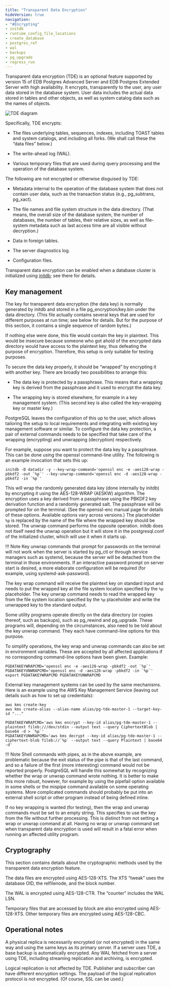 ```yaml
---
title: "Transparent Data Encryption"
hideVersion: true
navigation:
- "#Encrypting"
- initdb
- runtime_config_file_locations
- create_database
- postgres_ref
- wal
- backups
- pg_upgrade
- regress_run
---
```


Transparent data encryption (TDE) is an optional feature supported by version 15 of EDB Postgres Advanced Server and EDB Postgres Extended Server with high availability. It encrypts, transparently to the user, any user data stored in the database system. User data includes the actual data stored in tables and other objects, as well as system catalog data such as the names of objects.

![TDE diagram](/images/tde1.png)

Specifically, TDE encrypts:

- The files underlying tables, sequences, indexes, including TOAST tables and system catalogs, and including all forks. (We shall call these the “data files” below.)

- The write-ahead log (WAL).

- Various temporary files that are used during query processing and the operation of the database system.

The following are not encrypted or otherwise disguised by TDE:

- Metadata internal to the operation of the database system that does not contain user data, such as the transaction status (e.g., pg_subtrans, pg_xact).

- The file names and file system structure in the data directory. (That means, the overall size of the database system, the number of databases, the number of tables, their relative sizes, as well as file-system metadata such as last access time are all visible without decryption.)

- Data in foreign tables.

- The server diagnostics log.

- Configuration files.

Transparent data encryption can be enabled when a database cluster is initialized using [initdb](/initdb); see there for details.

## Key management
The key for transparent data encryption (the data key) is normally generated by initdb and stored in a file pg_encryption/key.bin under the data directory. (This file actually contains several keys that are used for different purposes at run time; see below for details. But for the purpose of this section, it contains a single sequence of random bytes.)

If nothing else were done, this file would contain the key in plaintext. This would be insecure because someone who got ahold of the encrypted data directory would have access to the plaintext key, thus defeating the purpose of encryption. Therefore, this setup is only suitable for testing purposes.

To secure the data key properly, it should be “wrapped” by encrypting it with another key. There are broadly two possibilities to arrange this:

- The data key is protected by a passphrase. This means that a wrapping key is derived from the passphrase and it used to encrypt the data key.

- The wrapping key is stored elsewhere, for example in a key management system. (This second key is also called the key-wrapping key or master key.)

PostgreSQL leaves the configuration of this up to the user, which allows tailoring the setup to local requirements and integrating with existing key management software or similar. To configure the data key protection, a pair of external commands needs to be specified that take care of the wrapping (encrypting) and unwrapping (decryption) respectively.

For example, suppose you want to protect the data key by a passphrase. This can be done using the openssl command-line utility. The following is an example invocation that sets this up:

```shell
initdb -D datadir -y --key-wrap-command='openssl enc -e -aes128-wrap -pbkdf2 -out `%p`' --key-unwrap-command='openssl enc -d -aes128-wrap -pbkdf2 -in `%p`'
```

This will wrap the randomly generated data key (done internally by initdb) by encrypting it using the AES-128-WRAP (AESKW) algorithm. The encryption uses a key derived from a passphrase using the PBKDF2 key derivation function and a randomly generated salt. The passphrase will be prompted for on the terminal. (See the openssl-enc manual page for details of these options. Available options vary across versions.) The placeholder `%p` is replaced by the name of the file where the wrapped key should be stored. The unwrap command performs the opposite operation. initdb does not itself need the unwrap operation but it will store it in the postgresql.conf of the initialized cluster, which will use it when it starts up.

!!! Note
    Key unwrap commands that prompt for passwords on the terminal will not work when the server is started by pg_ctl or through service managers such as systemd, because the server will be detached from the terminal in those environments. If an interactive password prompt on server start is desired, a more elaborate configuration will be required (for example, using systemd-ask-password).

The key wrap command will receive the plaintext key on standard input and needs to put the wrapped key at the file system location specified by the `%p` placeholder. The key unwrap command needs to read the wrapped key from the file system location specified by the `%p` placeholder and write the unwrapped key to the standard output.

Some utility programs operate directly on the data directory (or copies thereof, such as backups), such as pg_rewind and pg_upgrade. These programs will, depending on the circumstances, also need to be told about the key unwrap command. They each have command-line options for this purpose.

To simplify operations, the key wrap and unwrap commands can also be set in environment variables. These are accepted by all affected applications if no corresponding command-line options have been given. Example:

```shell
PGDATAKEYWRAPCMD='openssl enc -e -aes128-wrap -pbkdf2 -out `%p`'
PGDATAKEYUNWRAPCMD='openssl enc -d -aes128-wrap -pbkdf2 -in `%p`'
export PGDATAKEYWRAPCMD PGDATAKEYUNWRAPCMD
```

External key management systems can be used by the same mechanisms. Here is an example using the AWS Key Management Service (leaving out details such as how to set up credentials):

```shell
aws kms create-key
aws kms create-alias --alias-name alias/pg-tde-master-1 --target-key-id "..."
```

```shell
PGDATAKEYWRAPCMD='aws kms encrypt --key-id alias/pg-tde-master-1 --plaintext fileb:///dev/stdin --output text --query CiphertextBlob | base64 -d > `%p`'
PGDATAKEYUNWRAPCMD='aws kms decrypt --key-id alias/pg-tde-master-1 --ciphertext-blob fileb://`%p` --output text --query Plaintext | base64 -d'
```

!!! Note
    Shell commands with pipes, as in the above example, are problematic because the exit status of the pipe is that of the last command, and so a failure of the first (more interesting) command would not be reported properly. PostgreSQL will handle this somewhat by recognizing whether the wrap or unwrap command wrote nothing. It is better to make this more robust, however, for example by using the pipefail option available in some shells or the mispipe command available on some operating systems. More complicated commands should probably be put into an external shell script or other program instead of being defined inline.

If no key wrapping is wanted (for testing), then the wrap and unwrap commands must be set to an empty string. This specifies to use the key from the file without further processing. This is distinct from not setting a wrap or unwrap command at all. Having no wrap or unwrap command set when transparent data encryption is used will result in a fatal error when running an affected utility program.

## Cryptography

This section contains details about the cryptographic methods used by the transparent data encryption feature.

The data files are encrypted using AES-128-XTS. The XTS “tweak” uses the database OID, the relfilenode, and the block number.

The WAL is encrypted using AES-128-CTR. The “counter” includes the WAL LSN.

Temporary files that are accessed by block are also encrypted using AES-128-XTS. Other temporary files are encrypted using AES-128-CBC.

## Operational notes

A physical replica is necessarily encrypted (or not encrypted) in the same way and using the same keys as its primary server. If a server uses TDE, a base backup is automatically encrypted. Any WAL fetched from a server using TDE, including streaming replication and archiving, is encrypted.

Logical replication is not affected by TDE. Publisher and subscriber can have different encryption settings. The payload of the logical replication protocol is not encrypted. (Of course, SSL can be used.)